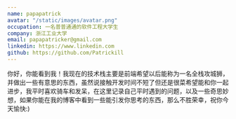 ---
name: papapatrick
avatar: "/static/images/avatar.png"
occupation: 一名普普通通的软件工程大学生
company: 浙江工业大学
email: papapatricker@gmail.com
linkedin: https://www.linkedin.com
github: https://github.com/Patrickill
---
你好，你能看到我！我现在的技术栈主要是前端希望以后能称为一名全栈攻城狮，并做出一些有意思的东西，虽然说接触开发时间不短了但还是很菜希望能和你一起进步，我平时喜欢骑车和发呆，在这里记录自己平时遇到的问题，以及一些奇思妙想，如果你能在我的博客中看到一些能引发你思考的东西，那么不胜荣幸，祝你今天愉快:)